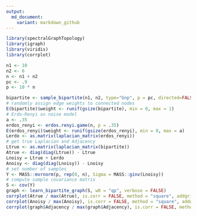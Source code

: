```yaml
---
output:
  md_document:
    variant: markdown_github
---
```


```r
library(spectralGraphTopology)
library(igraph)
library(viridis)
library(corrplot)

n1 <- 10
n2 <- 6
n <- n1 + n2
pc <- .9
p <- 10 * n

bipartite <- sample_bipartite(n1, n2, type="Gnp", p = pc, directed=FALSE)
# randomly assign edge weights to connected nodes
E(bipartite)$weight <- runif(gsize(bipartite), min = 0, max = 1)
# Erdo-Renyi as noise model
a <- .35
erdos_renyi <- erdos.renyi.game(n, p = .35)
E(erdos_renyi)$weight <- runif(gsize(erdos_renyi), min = 0, max = a)
Lerdo <- as.matrix(laplacian_matrix(erdos_renyi))
# get true Laplacian and Adjacency
Ltrue <- as.matrix(laplacian_matrix(bipartite))
Atrue <- diag(diag(Ltrue)) - Ltrue
Lnoisy = Ltrue + Lerdo
Anoisy <- diag(diag(Lnoisy)) - Lnoisy
# set number of samples
Y <- MASS::mvrnorm(p, rep(0, n), Sigma = MASS::ginv(Lnoisy))
# compute sample covariance matrix
S <- cov(Y)
graph <- learn_bipartite_graph(S, w0 = "qp", verbose = FALSE)
corrplot(Atrue / max(Atrue), is.corr = FALSE, method = "square", addgrid.col = NA, tl.pos = "n", cl.cex = 1.25)
corrplot(Anoisy / max(Anoisy), is.corr = FALSE, method = "square", addgrid.col = NA, tl.pos = "n", cl.cex = 1.25)
corrplot(graph$Adjacency / max(graph$Adjacency), is.corr = FALSE, method = "square", addgrid.col = NA, tl.pos = "n", cl.cex = 1.25)
```
